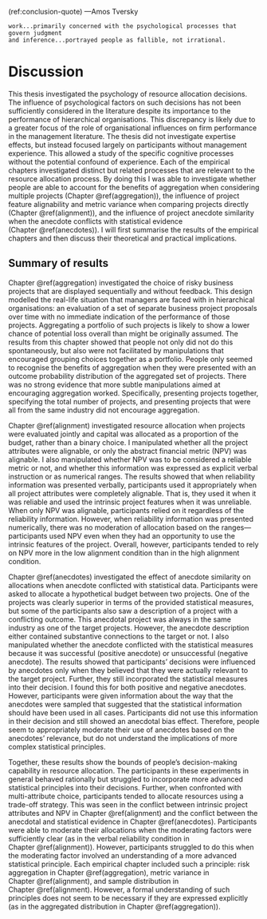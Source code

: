 (ref:conclusion-quote) ---Amos Tversky

```block
work...primarily concerned with the psychological processes that govern judgment
and inference...portrayed people as fallible, not irrational.
```

# Discussion {#discussion}

\minitoc

This thesis investigated the psychology of resource allocation decisions. The
influence of psychological factors on such decisions has not been sufficiently
considered in the literature despite its importance to the performance of
hierarchical organisations. This discrepancy is likely due to a greater focus of
the role of organisational influences on firm performance in the management
literature. The thesis did not investigate expertise effects, but instead
focused largely on participants without management experience. This allowed a
study of the specific cognitive processes without the potential confound of
experience. Each of the empirical chapters investigated distinct but related
processes that are relevant to the resource allocation process. By doing this I
was able to investigate whether people are able to account for the benefits of
aggregation when considering multiple projects (Chapter \@ref(aggregation)), the
influence of project feature alignability and metric variance when comparing
projects directly (Chapter \@ref(alignment)), and the influence of project
anecdote similarity when the anecdote conflicts with statistical evidence
(Chapter \@ref(anecdotes)). I will first summarise the results of the empirical
chapters and then discuss their theoretical and practical implications.

## Summary of results

Chapter \@ref(aggregation) investigated the choice of risky business projects
that are displayed sequentially and without feedback. This design modelled the
real-life situation that managers are faced with in hierarchical organisations:
an evaluation of a set of separate business project proposals over time with no
immediate indication of the performance of those projects. Aggregating a
portfolio of such projects is likely to show a lower chance of potential loss
overall than might be originally assumed. The results from this chapter showed
that people not only did not do this spontaneously, but also were not
facilitated by manipulations that encouraged grouping choices together as a
portfolio. People only seemed to recognise the benefits of aggregation when they
were presented with an outcome probability distribution of the aggregated set of
projects. There was no strong evidence that more subtle manipulations aimed at
encouraging aggregation worked. Specifically, presenting projects together,
specifying the total number of projects, and presenting projects that were all
from the same industry did not encourage aggregation.

Chapter \@ref(alignment) investigated resource allocation when projects were
evaluated jointly and capital was allocated as a proportion of the budget,
rather than a binary choice. I manipulated whether all the project attributes
were alignable, or only the abstract financial metric (NPV) was alignable. I
also manipulated whether NPV was to be considered a reliable metric or not, and
whether this information was expressed as explicit verbal instruction or as
numerical ranges. The results showed that when reliability information was
presented verbally, participants used it appropriately when all project
attributes were completely alignable. That is, they used it when it was reliable
and used the intrinsic project features when it was unreliable. When only NPV
was alignable, participants relied on it regardless of the reliability
information. However, when reliability information was presented numerically,
there was no moderation of allocation based on the ranges---participants used
NPV even when they had an opportunity to use the intrinsic features of the
project. Overall, however, participants tended to rely on NPV more in the low
alignment condition than in the high alignment condition.

Chapter \@ref(anecdotes) investigated the effect of anecdote similarity on
allocations when anecdote conflicted with statistical data. Participants were
asked to allocate a hypothetical budget between two projects. One of the
projects was clearly superior in terms of the provided statistical measures, but
some of the participants also saw a description of a project with a conflicting
outcome. This anecdotal project was always in the same industry as one of the
target projects. However, the anecdote description either contained substantive
connections to the target or not. I also manipulated whether the anecdote
conflicted with the statistical measures because it was successful (positive
anecdote) or unsuccessful (negative anecdote). The results showed that
participants' decisions were influenced by anecdotes only when they believed
that they were actually relevant to the target project. Further, they still
incorporated the statistical measures into their decision. I found this for both
positive and negative anecdotes. However, participants were given information
about the way that the anecdotes were sampled that suggested that the
statistical information should have been used in all cases. Participants did not
use this information in their decision and still showed an anecdotal bias
effect. Therefore, people seem to appropriately moderate their use of anecdotes
based on the anecdotes' relevance, but do not understand the implications of
more complex statistical principles.

Together, these results show the bounds of people's decision-making capability
in resource allocation. The participants in these experiments in general behaved
rationally but struggled to incorporate more advanced statistical principles
into their decisions. Further, when confronted with multi-attribute choice,
participants tended to allocate resources using a trade-off strategy. This was
seen in the conflict between intrinsic project attributes and NPV in
Chapter \@ref(alignment) and the conflict between the anecdotal and statistical
evidence in Chapter \@ref(anecdotes). Participants were able to moderate their
allocations when the moderating factors were sufficiently clear (as in the
verbal reliability condition in Chapter \@ref(alignment)). However, participants
struggled to do this when the moderating factor involved an understanding of a
more advanced statistical principle. Each empirical chapter included such a
principle: risk aggregation in Chapter \@ref(aggregation), metric variance in
Chapter \@ref(alignment), and sample distribution in Chapter \@ref(alignment).
However, a formal understanding of such principles does not seem to be necessary
if they are expressed explicitly (as in the aggregated distribution in
Chapter \@ref(aggregation)).
